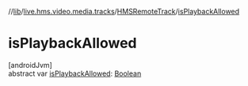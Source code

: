 //[lib](../../../index)/[live.hms.video.media.tracks](../index)/[HMSRemoteTrack](index)/[isPlaybackAllowed](is-playback-allowed)

# isPlaybackAllowed

[androidJvm]\
abstract var [isPlaybackAllowed](is-playback-allowed): [Boolean](https://kotlinlang.org/api/latest/jvm/stdlib/kotlin/-boolean/index.html)
